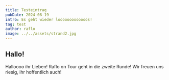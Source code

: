 ```yaml
---
title: Testeintrag
pubDate: 2024-08-19
intro: Es geht wieder looooooooooooos!
tag: test
author: raflo
image: ../../assets/strand2.jpg
---
```


## Hallo!
 
Halloooo ihr Lieben! Raflo on Tour geht in die zweite Runde!
Wir freuen uns riesig, ihr hoffentlich auch!

